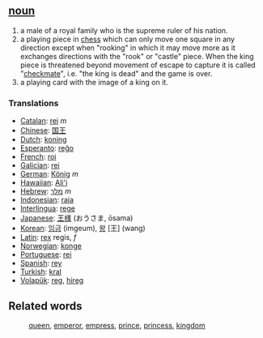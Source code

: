 ==[[noun]]==
#a male of a royal family who is the supreme ruler of his nation.
#a playing piece in [[chess]] which can only move one square in any direction except when "rooking" in which it may move more as it exchanges directions with the "rook" or "castle" piece. When the king piece is threatened beyond movement of escape to capture it is called "[[checkmate]]", i.e. "the king is dead" and the game is over.
#a playing card with the image of a king on it.

=== Translations ===
*[[Catalan]]: [[rei]] ''m''
*[[Chinese]]: [[国王]]
*[[Dutch]]: [[koning]]
*[[Esperanto]]: [[reĝo]]
*[[French]]: [[roi]]
*[[Galician]]: [[rei]]
*[[German]]: [[König]] ''m''
*[[Hawaiian]]: [[Ali'i]] 
*[[Hebrew]]: [[מלך]] ''m''
*[[Indonesian]]: [[raja]]
*[[Interlingua]]: [[rege]]
*[[Japanese]]: [[王様]] (おうさま, ōsama)
*[[Korean]]: [[임금]] (imgeum), [[왕]] [王] (wang)
*[[Latin]]: [[rex]] regis, ''f''
*[[Norwegian]]: [[konge]]
*[[Portuguese]]: [[rei]]
*[[Spanish]]: [[rey]]
*[[Turkish]]: [[kral]]
*[[Volapük]]: [[reg]], [[hireg]]

==Related words==
:[[queen]], [[emperor]], [[empress]], [[prince]], [[princess]], [[kingdom]]